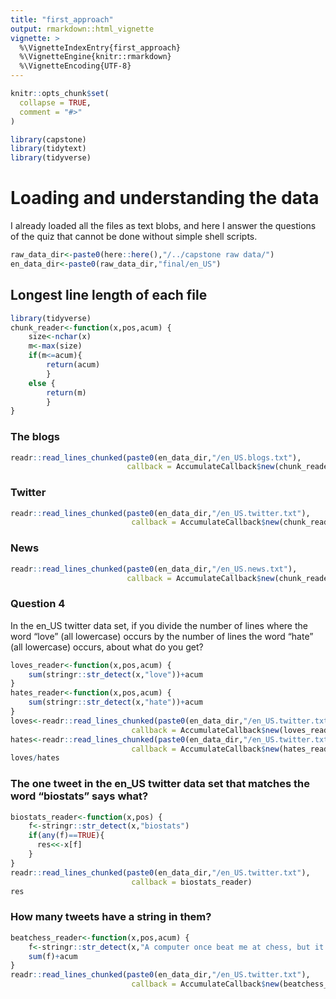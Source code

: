 ```yaml
---
title: "first_approach"
output: rmarkdown::html_vignette
vignette: >
  %\VignetteIndexEntry{first_approach}
  %\VignetteEngine{knitr::rmarkdown}
  %\VignetteEncoding{UTF-8}
---
```


```r
knitr::opts_chunk$set(
  collapse = TRUE,
  comment = "#>"
)
```

```r
library(capstone)
library(tidytext)
library(tidyverse)
```

# Loading and understanding the data
I already loaded all the files as text blobs, and here I answer the questions of the quiz that cannot be done without simple shell scripts.

```r
raw_data_dir<-paste0(here::here(),"/../capstone raw data/")
en_data_dir<-paste0(raw_data_dir,"final/en_US")

```

## Longest line length of each file
```r
library(tidyverse)
chunk_reader<-function(x,pos,acum) {
    size<-nchar(x)
    m<-max(size)
    if(m<=acum){ 
        return(acum)
        } 
    else {
        return(m)
        }
}

```

### The blogs
```r
readr::read_lines_chunked(paste0(en_data_dir,"/en_US.blogs.txt"),
                          callback = AccumulateCallback$new(chunk_reader,acc = 0))
```

### Twitter
```r
readr::read_lines_chunked(paste0(en_data_dir,"/en_US.twitter.txt"),
                           callback = AccumulateCallback$new(chunk_reader,acc = 0))
```

### News
```r
readr::read_lines_chunked(paste0(en_data_dir,"/en_US.news.txt"),
                          callback = AccumulateCallback$new(chunk_reader,acc = 0))
```

### Question 4

In the en_US twitter data set, if you divide the number of lines where the word "love" (all lowercase) occurs by the number of lines the word "hate" (all lowercase) occurs, about what do you get?

```r
loves_reader<-function(x,pos,acum) {
    sum(stringr::str_detect(x,"love"))+acum
}
hates_reader<-function(x,pos,acum) {
    sum(stringr::str_detect(x,"hate"))+acum
}
loves<-readr::read_lines_chunked(paste0(en_data_dir,"/en_US.twitter.txt"),
                           callback = AccumulateCallback$new(loves_reader,acc = 0))
hates<-readr::read_lines_chunked(paste0(en_data_dir,"/en_US.twitter.txt"),
                           callback = AccumulateCallback$new(hates_reader,acc = 0))
loves/hates
```
### The one tweet in the en_US twitter data set that matches the word "biostats" says what?

```r
biostats_reader<-function(x,pos) {
    f<-stringr::str_detect(x,"biostats")
    if(any(f)==TRUE){
      res<<-x[f]
    }
}
readr::read_lines_chunked(paste0(en_data_dir,"/en_US.twitter.txt"),
                           callback = biostats_reader)
res
```
### How many tweets have a string in them?
```r
beatchess_reader<-function(x,pos,acum) {
    f<-stringr::str_detect(x,"A computer once beat me at chess, but it was no match for me at kickboxing")
    sum(f)+acum
}
readr::read_lines_chunked(paste0(en_data_dir,"/en_US.twitter.txt"),
                           callback = AccumulateCallback$new(beatchess_reader,acc = 0))
```

